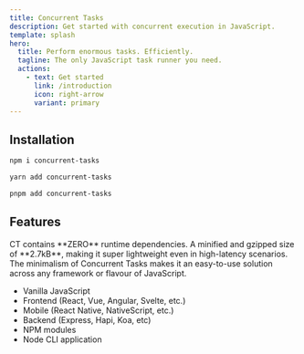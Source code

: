 ```yaml
---
title: Concurrent Tasks
description: Get started with concurrent execution in JavaScript.
template: splash
hero:
  title: Perform enormous tasks. Efficiently.
  tagline: The only JavaScript task runner you need.
  actions:
    - text: Get started
      link: /introduction
      icon: right-arrow
      variant: primary
---
```



## Installation

<Tabs>
  <TabItem label="NPM">
  
  ```bash 
  npm i concurrent-tasks
  ```

  </TabItem>
  <TabItem label="Yarn">
  
  ```bash
  yarn add concurrent-tasks
  ```

  </TabItem>
  <TabItem label="PNPM">
  
  ```bash
  pnpm add concurrent-tasks
  ```

  </TabItem>
</Tabs>

## Features

<CardGrid>
  <Card title="ZERO dependencies" icon="approve-check">
    CT contains **ZERO** runtime dependencies.
  </Card>
  <Card title="Lightweight" icon="approve-check">
    A minified and gzipped size of **2.7kB**, making it super lightweight even
    in high-latency scenarios.
  </Card>
</CardGrid>

<Card title="Runs anywhere JavaScript can" icon="approve-check">
  The minimalism of Concurrent Tasks makes it an easy-to-use solution across any
  framework or flavour of JavaScript.
  <ul>
    <li>Vanilla JavaScript</li>
    <li>Frontend (React, Vue, Angular, Svelte, etc.)</li>
    <li>Mobile (React Native, NativeScript, etc.)</li>
    <li>Backend (Express, Hapi, Koa, etc)</li>
    <li>NPM modules</li>
    <li>Node CLI application</li>
  </ul>
</Card>
